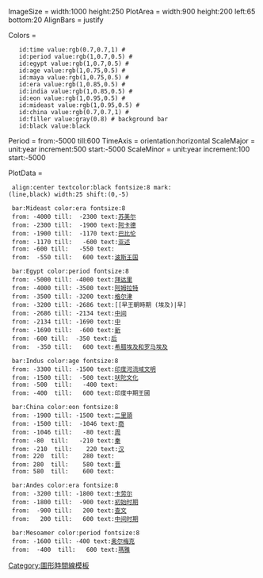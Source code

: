 <timeline>
ImageSize = width:1000 height:250
PlotArea  = width:900 height:200 left:65 bottom:20
AlignBars = justify

Colors = 
    id:time value:rgb(0.7,0.7,1) # 
    id:period value:rgb(1,0.7,0.5) # 
    id:egypt value:rgb(1,0.7,0.5) # 
    id:age value:rgb(1,0.75,0.5) # 
    id:maya value:rgb(1,0.75,0.5) # 
    id:era value:rgb(1,0.85,0.5) # 
    id:india value:rgb(1,0.85,0.5) # 
    id:eon value:rgb(1,0.95,0.5) # 
    id:mideast value:rgb(1,0.95,0.5) # 
    id:china value:rgb(0.7,0.7,1) #
    id:filler value:gray(0.8) # background bar
    id:black value:black

Period     = from:-5000 till:600
TimeAxis   = orientation:horizontal
ScaleMajor = unit:year increment:500 start:-5000
ScaleMinor = unit:year increment:100 start:-5000

PlotData =
  align:center textcolor:black fontsize:8 mark:(line,black) width:25 shift:(0,-5)

  bar:Mideast color:era fontsize:8
  from: -4000 till:  -2300 text:[[苏美尔]]
  from: -2300 till:  -1900 text:[[阿卡德帝国|阿卡德]]
  from: -1900 till:  -1170 text:[[巴比伦]]
  from: -1170 till:   -600 text:[[亚述]]
  from: -600 till:   -550 text:
  from:  -550 till:   600 text:[[伊朗歷史|波斯王国]]

  bar:Egypt color:period fontsize:8
  from: -5000 till: -4000 text:[[拜达里文化|拜达里]]
  from: -4000 till: -3500 text:[[阿姆拉特时期|阿姆拉特]]
  from: -3500 till: -3200 text:[[格尔津文化|格尔津]]
  from: -3200 till: -2686 text:[[早王朝時期 (埃及)|早]
  from: -2686 till: -2134 text:[[第一中间时期|中间]]
  from: -2134 till: -1690 text:[[中王國時期|中]]
  from: -1690 till:  -600 text:[[新王國時期|新]]
  from: -600 till:  -350 text:[[古埃及后期|后]]
  from:  -350 till:   600 text:[[埃及历史|希腊埃及和罗马埃及]]

  bar:Indus color:age fontsize:8
  from: -3300 till: -1500 text:[[印度河流域文明]]
  from: -1500 till:  -500 text:[[吠陀文化]]
  from: -500  till:   -400 text:
  from: -400  till:   600 text:印度中期王國

  bar:China color:eon fontsize:8
  from: -1900 till: -1500 text:[[二里頭文化|二里頭]]
  from: -1500 till:  -1046 text:[[商朝|商]]
  from: -1046 till:   -80 text:[[周朝|周]]
  from: -80  till:   -210 text:[[秦朝|秦]]
  from: -210  till:    220 text:[[汉朝|汉]]
  from: 220  till:    280 text:
  from: 280  till:    580 text:[[晋朝|晋]]
  from: 580  till:    600 text:
  
  bar:Andes color:era fontsize:8
  from: -3200 till: -1800 text:[[小北文明|卡劳尔]]
  from: -1800 till:  -900 text:[[古秘魯時代劃分|初始时期]]
  from:  -900 till:   200 text:[[查文文化|查文]]
  from:   200 till:   600 text:[[古秘魯時代劃分|中间时期]]

  bar:Mesoamer color:period fontsize:8
  from: -1600 till: -400 text:[[奥尔梅克文明|奥尔梅克]]
  from:  -400  till:   600 text:[[瑪雅文明|瑪雅]]

</timeline>

<noinclude>
[[Category:圖形時間線模板]]

{{documentation|content=
<!-- Enter template purpose and instructions here. -->

The Template shows the Timeline of ancient world of Egyptian, Peruvian, Indian, Chinese, Mayan, and Sumerian.
The references are:
[http://www.wsu.edu:8080/~dee/EGYPT/TIMELINE.HTM] 
[http://www-chaos.umd.edu/history/time_line.html] 
[http://www.kamat.com/kalranga/timeline/timeline.htm] 
[http://www.wsu.edu/~dee/MESO/TIMELINE.HTM].

}}
</noinclude>